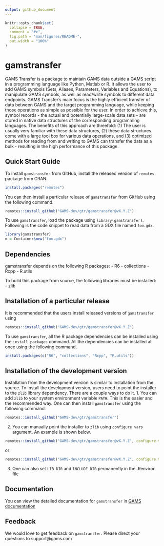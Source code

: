 ```yaml
---
output: github_document
---
```


<!-- README.md is generated from README.Rmd. Please edit that file -->

```r
knitr::opts_chunk$set(
  collapse = TRUE,
  comment = "#>",
  fig.path = "man/figures/README-",
  out.width = "100%"
)
```

# gamstransfer

<!-- badges: start -->
<!-- badges: end -->

GAMS Transfer is a package to maintain GAMS data outside a GAMS script
 in a programming language like Python, Matlab or R. It allows the user
to add GAMS symbols (Sets, Aliases, Parameters, Variables and Equations),
 to manipulate GAMS symbols, as well as read/write symbols to different
data endpoints. GAMS Transfer's main focus is the highly efficient transfer
 of data between GAMS and the target programming language, while keeping
those operations as simple as possible for the user. In order to achieve this,
 symbol records - the actual and potentially large-scale data sets - are
stored in native data structures of the corresponding programming languages.
The benefits of this approach are threefold: (1) The user is usually very
familiar with these data structures, (2) these data structures come with a
large tool box for various data operations, and (3) optimized methods for
reading from and writing to GAMS can transfer the data as a bulk - resulting
 in the high performance of this package.

## Quick Start Guide
To install `gamstransfer` from GitHub, install the released version of `remotes`
package from CRAN.

``` r
install.packages("remotes")
```

You can then install a particular release of `gamstransfer` from GitHub using the
following command.

``` r
remotes::install_github("GAMS-dev/gtr/gamstransfer@vX.Y.Z")
```

To use `gamstransfer`, load the package using `library(gamstransfer)`. Following
is the code snippet to read data from a GDX file named `foo.gdx`.

``` r
library(gamstransfer)
m = Container$new("foo.gdx")
```

## Dependencies
gamstransfer depends on the following R packages:
- R6
- collections
- Rcpp
- R.utils

To build this package from source, the following libraries must be installed:
- zlib

## Installation of a particular release

It is recommended that the users install released versions of `gamstransfer` using
``` r
remotes::install_github("GAMS-dev/gtr/gamstransfer@vX.Y.Z")
```

To use `gamstransfer`, all the R package dependencies can be installed using the
`install.packages` command. All the dependencies can be installed at once using the
following command.

``` r
install.packages(c("R6", "collections", "Rcpp", "R.utils"))
```

## Installation of the development version
Installation from the development version is similar to installation from the source.
To install the development version, users need to point the installer to the `zlib` library
dependency. There are a couple ways to do it.
1. You can add `zlib` to your system environment variable `PATH`. This is the easier and the recommended way. One can then
install `gamstransfer` using the following command.
``` r
remotes::install_github("GAMS-dev/gtr/gamstransfer")
```
2. You can manually point the installer to `zlib` using `configure.vars` argument. An example is shown below.
``` r
remotes::install_github("GAMS-dev/gtr/gamstransfer@vX.Y.Z", configure.vars=c("INCLUDE_DIR='[path_to_include]' LIB_DIR='[path_to_bin]'"))
```
or

``` r
remotes::install_github("GAMS-dev/gtr/gamstransfer@vX.Y.Z", configure.vars=c("LIB_DIR='[path_to_shared_object]'"))
```
3. One can also set `LIB_DIR` and `INCLUDE_DIR` permanently in the .Renviron file


## Documentation
You can view the detailed documentation for `gamstransfer` in [GAMS documentation](https://www.gams.com/latest/docs/API_R_GAMSTRANSFER.html)

## Feedback
We would love to get feedback on `gamstransfer`. Please direct your questions to support@gams.com
